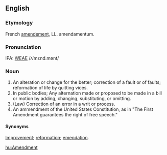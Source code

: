 ==English==
===Etymology===
French [[amendement]], LL. amendamentum.

===Pronunciation===
IPA: [[WEAE]] /ʌˈmɛnd.mənt/

===Noun===
# An alteration or change for the better; correction of a fault or of faults; reformation of life by quitting vices.
# In public bodies; Any alternation made or proposed to be made in a bill or motion by adding, changing, substituting, or omitting.
# (Law) Correction of an error in a writ or process.
# An ammendment of the United States Constitution, as in "The First Amendment guarantees the right of free speech."

====Synonyms====
[[Improvement]]; [[reformation]]; [[emendation]].

<!-- some material copied from Webster's Revised Unabridged Dictionary (1913) -->

[[hu:Amendment]]